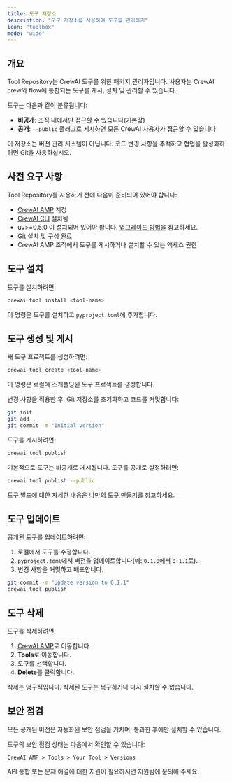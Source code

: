 ```yaml
---
title: 도구 저장소
description: "도구 저장소를 사용하여 도구를 관리하기"
icon: "toolbox"
mode: "wide"
---
```


## 개요

Tool Repository는 CrewAI 도구를 위한 패키지 관리자입니다. 사용자는 CrewAI crew와 flow에 통합되는 도구를 게시, 설치 및 관리할 수 있습니다.

도구는 다음과 같이 분류됩니다:

- **비공개**: 조직 내에서만 접근할 수 있습니다(기본값)
- **공개**: `--public` 플래그로 게시하면 모든 CrewAI 사용자가 접근할 수 있습니다

이 저장소는 버전 관리 시스템이 아닙니다. 코드 변경 사항을 추적하고 협업을 활성화하려면 Git을 사용하십시오.

## 사전 요구 사항

Tool Repository를 사용하기 전에 다음이 준비되어 있어야 합니다:

- [CrewAI AMP](https://app.crewai.com) 계정
- [CrewAI CLI](https://docs.crewai.com/concepts/cli#cli) 설치됨
- uv>=0.5.0 이 설치되어 있어야 합니다. [업그레이드 방법](https://docs.astral.sh/uv/getting-started/installation/#upgrading-uv)을 참고하세요.
- [Git](https://git-scm.com) 설치 및 구성 완료
- CrewAI AMP 조직에서 도구를 게시하거나 설치할 수 있는 액세스 권한

## 도구 설치

도구를 설치하려면:

```bash
crewai tool install <tool-name>
```

이 명령은 도구를 설치하고 `pyproject.toml`에 추가합니다.

## 도구 생성 및 게시

새 도구 프로젝트를 생성하려면:

```bash
crewai tool create <tool-name>
```

이 명령은 로컬에 스캐폴딩된 도구 프로젝트를 생성합니다.

변경 사항을 적용한 후, Git 저장소를 초기화하고 코드를 커밋합니다:

```bash
git init
git add .
git commit -m "Initial version"
```

도구를 게시하려면:

```bash
crewai tool publish
```

기본적으로 도구는 비공개로 게시됩니다. 도구를 공개로 설정하려면:

```bash
crewai tool publish --public
```

도구 빌드에 대한 자세한 내용은 [나만의 도구 만들기](https://docs.crewai.com/concepts/tools#creating-your-own-tools)를 참고하세요.

## 도구 업데이트

공개된 도구를 업데이트하려면:

1. 로컬에서 도구를 수정합니다.
2. `pyproject.toml`에서 버전을 업데이트합니다(예: `0.1.0`에서 `0.1.1`로).
3. 변경 사항을 커밋하고 배포합니다.

```bash
git commit -m "Update version to 0.1.1"
crewai tool publish
```

## 도구 삭제

도구를 삭제하려면:

1. [CrewAI AMP](https://app.crewai.com)로 이동합니다.
2. **Tools**로 이동합니다.
3. 도구를 선택합니다.
4. **Delete**를 클릭합니다.

<Warning>
삭제는 영구적입니다. 삭제된 도구는 복구하거나 다시 설치할 수 없습니다.
</Warning>

## 보안 점검

모든 공개된 버전은 자동화된 보안 점검을 거치며, 통과한 후에만 설치할 수 있습니다.

도구의 보안 점검 상태는 다음에서 확인할 수 있습니다:

`CrewAI AMP > Tools > Your Tool > Versions`

<Card title="도움이 필요하신가요?" icon="headset" href="mailto:support@crewai.com">
  API 통합 또는 문제 해결에 대한 지원이 필요하시면 지원팀에 문의해 주세요.
</Card>
